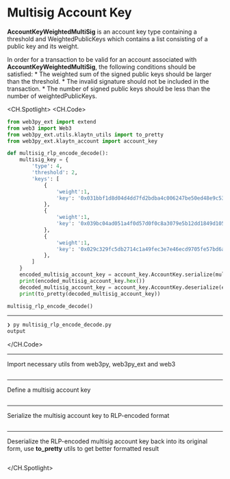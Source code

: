 # Multisig Account Key

**AccountKeyWeightedMultiSig** is an account key type containing a threshold and WeightedPublicKeys which contains a list consisting of a public key and its weight.

In order for a transaction to be valid for an account associated with **AccountKeyWeightedMultiSig**, the following conditions should be satisfied:
    * The weighted sum of the signed public keys should be larger than the threshold.
    * The invalid signature should not be included in the transaction.
    * The number of signed public keys should be less than the number of weightedPublicKeys.

<CH.Spotlight>
<CH.Code>

```py multisig_rlp_encode_decode.py
from web3py_ext import extend
from web3 import Web3
from web3py_ext.utils.klaytn_utils import to_pretty
from web3py_ext.klaytn_account import account_key

def multisig_rlp_encode_decode():
    multisig_key = {
        'type': 4,
        'threshold': 2,
        'keys': [
            {
                'weight':1,
                'key': '0x031bbf1d8d04d4dd7fd2bdba4c006247be50ed48e9c53ff7b4891b7e5e1bcc85c6',
            },
            {
                'weight':1,
                'key': '0x039bc04ad051a4f0d57d0f0c8a3079e5b12dd1849d1052f8526b2c73e9e518eee6',
            },
            {
                'weight':1,
                'key': '0x029c329fc5db2714c1a49fec3e7e46ecd9705fe57bd6a110377f252788610db7e1',
            },
        ]
    }
    encoded_multisig_account_key = account_key.AccountKey.serialize(multisig_key)
    print(encoded_multisig_account_key.hex())
    decoded_multisig_account_key = account_key.AccountKey.deserialize(encoded_multisig_account_key)
    print(to_pretty(decoded_multisig_account_key))

multisig_rlp_encode_decode()

```




---
```zsh output
❯ py multisig_rlp_encode_decode.py
output
```
</CH.Code>

---
Import necessary utils from web3py, web3py_ext and web3
```py multisig_rlp_encode_decode.py focus=1:4

```
---
Define a multisig account key
```py multisig_rlp_encode_decode.py focus=7:24

```
---
Serialize the multisig account key to RLP-encoded format
```py multisig_rlp_encode_decode.py focus=25:26

```
---
Deserialize the RLP-encoded multisig account key back into its original form, use **to_pretty** utils to get better formatted result
```py multisig_rlp_encode_decode.py focus=27:28

```

</CH.Spotlight>
